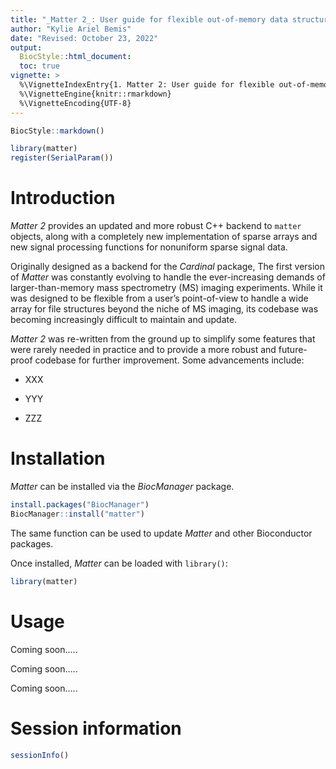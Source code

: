 ```yaml
---
title: "_Matter 2_: User guide for flexible out-of-memory data structures"
author: "Kylie Ariel Bemis"
date: "Revised: October 23, 2022"
output:
  BiocStyle::html_document:
  toc: true
vignette: >
  %\VignetteIndexEntry{1. Matter 2: User guide for flexible out-of-memory data structures}
  %\VignetteEngine{knitr::rmarkdown}
  %\VignetteEncoding{UTF-8}
---
```


```r
BiocStyle::markdown()
```

```r
library(matter)
register(SerialParam())
```

# Introduction 


*Matter 2* provides an updated and more robust C++ backend to `matter` objects, along with a completely new implementation of sparse arrays and new signal processing functions for nonuniform sparse signal data.

Originally designed as a backend for the *Cardinal* package, The first version of *Matter* was constantly evolving to handle the ever-increasing demands of larger-than-memory mass spectrometry (MS) imaging experiments. While it was designed to be flexible from a user's point-of-view to handle a wide array for file structures beyond the niche of MS imaging, its codebase was becoming increasingly difficult to maintain and update.

*Matter 2* was re-written from the ground up to simplify some features that were rarely needed in practice and to provide a more robust and future-proof codebase for further improvement. Some advancements include:

- XXX

- YYY

- ZZZ



# Installation

*Matter* can be installed via the *BiocManager* package.

```r
install.packages("BiocManager")
BiocManager::install("matter")
```

The same function can be used to update *Matter* and other Bioconductor packages.

Once installed, *Matter* can be loaded with `library()`:

```r
library(matter)
```


# Usage

Coming soon.....

Coming soon.....

Coming soon.....



# Session information

```r
sessionInfo()
```



